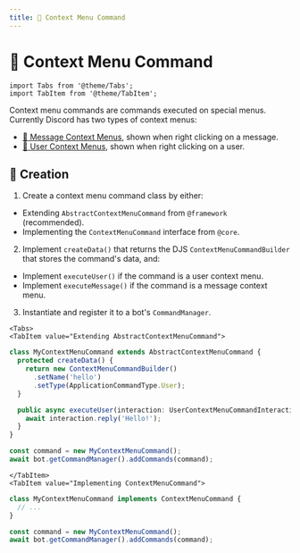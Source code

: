 ```yaml
---
title: 🧾 Context Menu Command
---
```


# 🧾 Context Menu Command

```mdx-code-block
import Tabs from '@theme/Tabs';
import TabItem from '@theme/TabItem';
```

Context menu commands are commands executed on special menus. Currently Discord has two types of context menus:

* [🔗 Message Context Menus](https://discord.com/developers/docs/interactions/application-commands#message-commands), shown when right clicking on a message.
* [🔗 User Context Menus](https://discord.com/developers/docs/interactions/application-commands#user-commands), shown when right clicking on a user.

## 👷 Creation

1. Create a context menu command class by either:

* Extending `AbstractContextMenuCommand` from `@framework` (recommended).
* Implementing the `ContextMenuCommand` interface from `@core`.

2. Implement `createData()` that returns the DJS `ContextMenuCommandBuilder` that stores the command's data, and:
* Implement `executeUser()` if the command is a user context menu.
* Implement `executeMessage()` if the command is a message context menu.

3. Instantiate and register it to a bot's `CommandManager`.

```mdx-code-block
<Tabs>
<TabItem value="Extending AbstractContextMenuCommand">
```

```ts
class MyContextMenuCommand extends AbstractContextMenuCommand {
  protected createData() {
    return new ContextMenuCommandBuilder()
      .setName('hello')
      .setType(ApplicationCommandType.User);
  }

  public async executeUser(interaction: UserContextMenuCommandInteraction) {
    await interaction.reply('Hello!');
  }
}

const command = new MyContextMenuCommand();
await bot.getCommandManager().addCommands(command);
```

```mdx-code-block
</TabItem>
<TabItem value="Implementing ContextMenuCommand">
```


```ts
class MyContextMenuCommand implements ContextMenuCommand {
  // ...
}

const command = new MyContextMenuCommand();
await bot.getCommandManager().addCommands(command);
```

